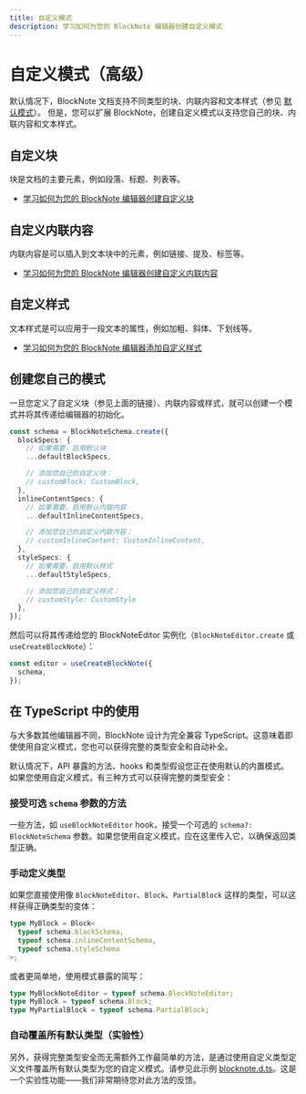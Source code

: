 ```yaml
---
title: 自定义模式
description: 学习如何为您的 BlockNote 编辑器创建自定义模式
---
```


# 自定义模式（高级）

默认情况下，BlockNote 文档支持不同类型的块、内联内容和文本样式（参见 [默认模式](/docs/editor-basics/default-schema)）。
但是，您可以扩展 BlockNote，创建自定义模式以支持您自己的块、内联内容和文本样式。

## 自定义块

块是文档的主要元素，例如段落、标题、列表等。

- [学习如何为您的 BlockNote 编辑器创建自定义块](/docs/custom-schemas/custom-blocks)

## 自定义内联内容

内联内容是可以插入到文本块中的元素，例如链接、提及、标签等。

- [学习如何为您的 BlockNote 编辑器创建自定义内联内容](/docs/custom-schemas/custom-inline-content)

## 自定义样式

文本样式是可以应用于一段文本的属性，例如加粗、斜体、下划线等。

- [学习如何为您的 BlockNote 编辑器添加自定义样式](/docs/custom-schemas/custom-styles)

## 创建您自己的模式

一旦您定义了自定义块（参见上面的链接）、内联内容或样式，就可以创建一个模式并将其传递给编辑器的初始化。

```typescript
const schema = BlockNoteSchema.create({
  blockSpecs: {
    // 如果需要，启用默认块
    ...defaultBlockSpecs,

    // 添加您自己的自定义块：
    // customBlock: CustomBlock,
  },
  inlineContentSpecs: {
    // 如果需要，启用默认内联内容
    ...defaultInlineContentSpecs,

    // 添加您自己的自定义内联内容：
    // customInlineContent: CustomInlineContent,
  },
  styleSpecs: {
    // 如果需要，启用默认样式
    ...defaultStyleSpecs,

    // 添加您自己的自定义样式：
    // customStyle: CustomStyle
  },
});
```

然后可以将其传递给您的 BlockNoteEditor 实例化（`BlockNoteEditor.create` 或 `useCreateBlockNote`）：

```typescript
const editor = useCreateBlockNote({
  schema,
});
```

## 在 TypeScript 中的使用

与大多数其他编辑器不同，BlockNote 设计为完全兼容 TypeScript。这意味着即使使用自定义模式，您也可以获得完整的类型安全和自动补全。

默认情况下，API 暴露的方法、hooks 和类型假设您正在使用默认的内置模式。如果您使用自定义模式，有三种方式可以获得完整的类型安全：

### 接受可选 `schema` 参数的方法

一些方法，如 `useBlockNoteEditor` hook，接受一个可选的 `schema?: BlockNoteSchema` 参数。如果您使用自定义模式，应在这里传入它，以确保返回类型正确。

### 手动定义类型

如果您直接使用像 `BlockNoteEditor`、`Block`、`PartialBlock` 这样的类型，可以这样获得正确类型的变体：

```typescript
type MyBlock = Block<
  typeof schema.blockSchema,
  typeof schema.inlineContentSchema,
  typeof schema.styleSchema
>;
```

或者更简单地，使用模式暴露的简写：

```typescript
type MyBlockNoteEditor = typeof schema.BlockNoteEditor;
type MyBlock = typeof schema.Block;
type MyPartialBlock = typeof schema.PartialBlock;
```

### 自动覆盖所有默认类型（实验性）

另外，获得完整类型安全而无需额外工作最简单的方法，是通过使用自定义类型定义文件覆盖所有默认类型为您的自定义模式。请参见此示例 [blocknote.d.ts](https://github.com/TypeCellOS/BlockNote/blob/main/examples/06-custom-schema/react-custom-styles/blocknote.d.ts.example)。这是一个实验性功能——我们非常期待您对此方法的反馈。